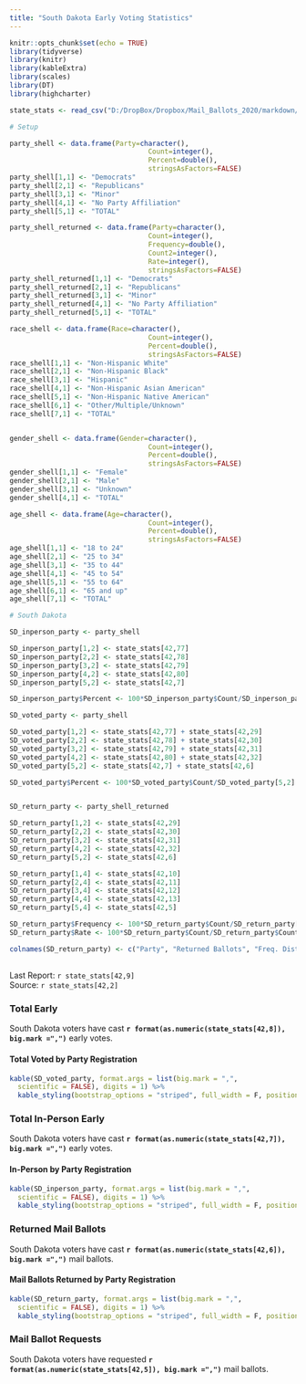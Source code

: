 ```yaml
---
title: "South Dakota Early Voting Statistics"
---
```

```r
knitr::opts_chunk$set(echo = TRUE)
library(tidyverse)
library(knitr)
library(kableExtra)
library(scales)
library(DT)
library(highcharter)

state_stats <- read_csv("D:/DropBox/Dropbox/Mail_Ballots_2020/markdown/2020G_Early_Vote.csv")

# Setup

party_shell <- data.frame(Party=character(),
                                  Count=integer(),
                                  Percent=double(),
                                  stringsAsFactors=FALSE)
party_shell[1,1] <- "Democrats"
party_shell[2,1] <- "Republicans"
party_shell[3,1] <- "Minor"
party_shell[4,1] <- "No Party Affiliation"
party_shell[5,1] <- "TOTAL"

party_shell_returned <- data.frame(Party=character(),
                                  Count=integer(),
                                  Frequency=double(),
                                  Count2=integer(),
                                  Rate=integer(),
                                  stringsAsFactors=FALSE)
party_shell_returned[1,1] <- "Democrats"
party_shell_returned[2,1] <- "Republicans"
party_shell_returned[3,1] <- "Minor"
party_shell_returned[4,1] <- "No Party Affiliation"
party_shell_returned[5,1] <- "TOTAL"

race_shell <- data.frame(Race=character(),
                                  Count=integer(),
                                  Percent=double(),
                                  stringsAsFactors=FALSE)
race_shell[1,1] <- "Non-Hispanic White"
race_shell[2,1] <- "Non-Hispanic Black"
race_shell[3,1] <- "Hispanic"
race_shell[4,1] <- "Non-Hispanic Asian American"
race_shell[5,1] <- "Non-Hispanic Native American"
race_shell[6,1] <- "Other/Multiple/Unknown"
race_shell[7,1] <- "TOTAL"


gender_shell <- data.frame(Gender=character(),
                                  Count=integer(),
                                  Percent=double(),
                                  stringsAsFactors=FALSE)
gender_shell[1,1] <- "Female"
gender_shell[2,1] <- "Male"
gender_shell[3,1] <- "Unknown"
gender_shell[4,1] <- "TOTAL"

age_shell <- data.frame(Age=character(),
                                  Count=integer(),
                                  Percent=double(),
                                  stringsAsFactors=FALSE)
age_shell[1,1] <- "18 to 24"
age_shell[2,1] <- "25 to 34"
age_shell[3,1] <- "35 to 44"
age_shell[4,1] <- "45 to 54"
age_shell[5,1] <- "55 to 64"
age_shell[6,1] <- "65 and up"
age_shell[7,1] <- "TOTAL"

# South Dakota

SD_inperson_party <- party_shell

SD_inperson_party[1,2] <- state_stats[42,77] 
SD_inperson_party[2,2] <- state_stats[42,78] 
SD_inperson_party[3,2] <- state_stats[42,79] 
SD_inperson_party[4,2] <- state_stats[42,80] 
SD_inperson_party[5,2] <- state_stats[42,7] 

SD_inperson_party$Percent <- 100*SD_inperson_party$Count/SD_inperson_party[5,2]

SD_voted_party <- party_shell

SD_voted_party[1,2] <- state_stats[42,77] + state_stats[42,29]
SD_voted_party[2,2] <- state_stats[42,78] + state_stats[42,30] 
SD_voted_party[3,2] <- state_stats[42,79] + state_stats[42,31] 
SD_voted_party[4,2] <- state_stats[42,80] + state_stats[42,32] 
SD_voted_party[5,2] <- state_stats[42,7] + state_stats[42,6]

SD_voted_party$Percent <- 100*SD_voted_party$Count/SD_voted_party[5,2]


SD_return_party <- party_shell_returned

SD_return_party[1,2] <- state_stats[42,29] 
SD_return_party[2,2] <- state_stats[42,30] 
SD_return_party[3,2] <- state_stats[42,31] 
SD_return_party[4,2] <- state_stats[42,32] 
SD_return_party[5,2] <- state_stats[42,6] 

SD_return_party[1,4] <- state_stats[42,10] 
SD_return_party[2,4] <- state_stats[42,11] 
SD_return_party[3,4] <- state_stats[42,12] 
SD_return_party[4,4] <- state_stats[42,13] 
SD_return_party[5,4] <- state_stats[42,5] 

SD_return_party$Frequency <- 100*SD_return_party$Count/SD_return_party[5,2]
SD_return_party$Rate <- 100*SD_return_party$Count/SD_return_party$Count2

colnames(SD_return_party) <- c("Party", "Returned Ballots", "Freq. Distribution", "Requested Ballots", "Return Rate")

```
## {.tabset}
Last Report: `r state_stats[42,9]`  
Source:  `r state_stats[42,2]`

### Total Early

South Dakota voters have cast **`r format(as.numeric(state_stats[42,8]), big.mark =",")`** early votes.

#### Total Voted by Party Registration

``` r
kable(SD_voted_party, format.args = list(big.mark = ",", 
  scientific = FALSE), digits = 1) %>%
  kable_styling(bootstrap_options = "striped", full_width = F, position = "left")
```

### Total In-Person Early

South Dakota voters have cast **`r format(as.numeric(state_stats[42,7]), big.mark =",")`** early votes.

#### In-Person by Party Registration

``` r
kable(SD_inperson_party, format.args = list(big.mark = ",", 
  scientific = FALSE), digits = 1) %>%
  kable_styling(bootstrap_options = "striped", full_width = F, position = "left")
```

### Returned Mail Ballots

South Dakota voters have cast **`r format(as.numeric(state_stats[42,6]), big.mark =",")`** mail ballots.

#### Mail Ballots Returned by Party Registration

``` r
kable(SD_return_party, format.args = list(big.mark = ",", 
  scientific = FALSE), digits = 1) %>%
  kable_styling(bootstrap_options = "striped", full_width = F, position = "left")
```

### Mail Ballot Requests

South Dakota voters have requested **`r format(as.numeric(state_stats[42,5]), big.mark =",")`** mail ballots.

